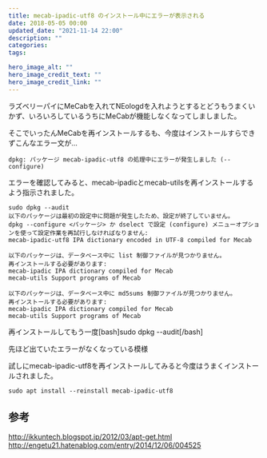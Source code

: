 ```yaml
---
title: mecab-ipadic-utf8 のインストール中にエラーが表示される
date: 2018-05-05 00:00
updated_date: "2021-11-14 22:00"
description: ""
categories:
tags:

hero_image_alt: ""
hero_image_credit_text: ""
hero_image_credit_link: ""
---
```

ラズベリーパイにMeCabを入れてNEologdを入れようとするとどうもうまくいかず、いろいろしているうちにMeCabが機能しなくなってしましました。

そこでいったんMeCabを再インストールするも、今度はインストールすらできずこんなエラー文が...

```
dpkg: パッケージ mecab-ipadic-utf8 の処理中にエラーが発生しました (--configure)
```

エラーを確認してみると、mecab-ipadicとmecab-utilsを再インストールするよう指示されました。

```
sudo dpkg --audit
以下のパッケージは最初の設定中に問題が発生したため、設定が終了していません。
dpkg --configure <パッケージ> か dselect で設定 (configure) メニューオプショ
ンを使って設定作業を再試行しなければなりません:
mecab-ipadic-utf8 IPA dictionary encoded in UTF-8 compiled for Mecab

以下のパッケージは、データベース中に list 制御ファイルが見つかりません。
再インストールする必要があります:
mecab-ipadic IPA dictionary compiled for Mecab
mecab-utils Support programs of Mecab

以下のパッケージは、データベース中に md5sums 制御ファイルが見つかりません。
再インストールする必要があります:
mecab-ipadic IPA dictionary compiled for Mecab
mecab-utils Support programs of Mecab

```

再インストールしてもう一度[bash]sudo dpkg --audit[/bash]

先ほど出ていたエラーがなくなっている模様

試しにmecab-ipadic-utf8を再インストールしてみると今度はうまくインストールされました。

```
sudo apt install --reinstall mecab-ipadic-utf8
```

## 参考
http://ikkuntech.blogspot.jp/2012/03/apt-get.html
http://engetu21.hatenablog.com/entry/2014/12/06/004525